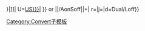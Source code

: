 {{convert/{{{2|to}}}/AonSoff|{{{1}}}|{{{3}}}|
u=[[United States customary units|US]][[{{{t|{{{n}}}}}}|{{{u}}}]]|
U=[[United States customary units|US]][[{{{t|{{{n}}}}}}|{{{u}}}]]<!--
--endconvert/{2}/AonSoff-->}} or <!--
-->{{convert/{{#ifeq:{{{4}}}|def|{{{o|}}}|{{{4}}}}}<!--endifeq--
-->|{{{1}}}|{{{2}}}/AonSoff|{{{3}}}|{{{s}}}+{{{b}}}|<!--
-->r={{{r}}}|j={{{j}}}|d=Dual/Loff}}<noinclude>

[[Category:Convert子模板]]
</noinclude>